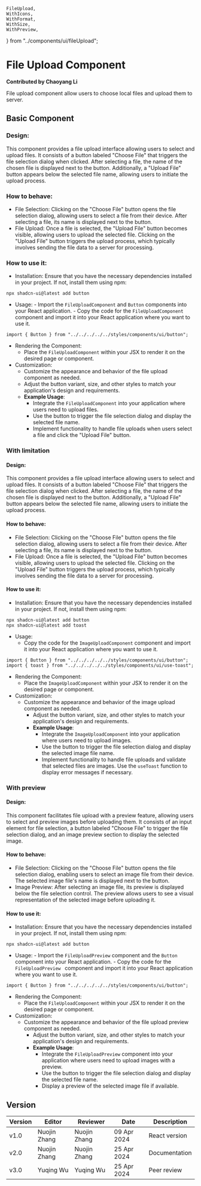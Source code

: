     FileUpload,
    WithIcons,
    WithFormat,
    WithSize,
    WithPreview,
} from "../components/ui/fileUpload";

# File Upload Component

**Contributed by Chaoyang Li**

File upload component allow users to choose local files and upload them to server.

## Basic Component

### Design:
This component provides a file upload interface allowing users to select and upload files. It consists of a button labeled "Choose File" that triggers the file selection dialog when clicked. After selecting a file, the name of the chosen file is displayed next to the button. Additionally, a "Upload File" button appears below the selected file name, allowing users to initiate the upload process.

### How to behave:
- File Selection: Clicking on the "Choose File" button opens the file selection dialog, allowing users to select a file from their device. After selecting a file, its name is displayed next to the button.
- File Upload: Once a file is selected, the "Upload File" button becomes visible, allowing users to upload the selected file. Clicking on the "Upload File" button triggers the upload process, which typically involves sending the file data to a server for processing.

### How to use it:
- Installation:
Ensure that you have the necessary dependencies installed in your project. If not, install them using npm:
```
npx shadcn-ui@latest add button
```
- Usage:
      - Import the `FileUploadComponent` and `Button` components into your React application.
      - Copy the code for the ` FileUploadComponent ` component and import it into your React application where you want to use it.
```
import { Button } from "../../../../../styles/components/ui/button";
```
- Rendering the Component:
    - Place the `FileUploadComponent` within your JSX to render it on the desired page or component.
- Customization:
    - Customize the appearance and behavior of the file upload component as needed.
    - Adjust the button variant, size, and other styles to match your application's design and requirements.
    - **Example Usage**:
      	- Integrate the `FileUploadComponent` into your application where users need to upload files.
      	- Use the button to trigger the file selection dialog and display the selected file name.
      	- Implement functionality to handle file uploads when users select a file and click the "Upload File" button.

<FileUpload />

### With limitation
#### Design:
This component provides a file upload interface allowing users to select and upload files. It consists of a button labeled "Choose File" that triggers the file selection dialog when clicked. After selecting a file, the name of the chosen file is displayed next to the button. Additionally, a "Upload File" button appears below the selected file name, allowing users to initiate the upload process.

#### How to behave:
- File Selection: Clicking on the "Choose File" button opens the file selection dialog, allowing users to select a file from their device. After selecting a file, its name is displayed next to the button.
- File Upload: Once a file is selected, the "Upload File" button becomes visible, allowing users to upload the selected file. Clicking on the "Upload File" button triggers the upload process, which typically involves sending the file data to a server for processing.

#### How to use it:
- Installation:
Ensure that you have the necessary dependencies installed in your project. If not, install them using npm:
```
npx shadcn-ui@latest add button
npx shadcn-ui@latest add toast
```
- Usage:
    - Copy the code for the ` ImageUploadComponent ` component and import it into your React application where you want to use it.
```
import { Button } from "../../../../../styles/components/ui/button"; 
import { toast } from "../../../../../styles/components/ui/use-toast"; 
```
- Rendering the Component:
    - Place the `ImageUploadComponent` within your JSX to render it on the desired page or component.
- Customization:
    - Customize the appearance and behavior of the image upload component as needed.
      - Adjust the button variant, size, and other styles to match your application's design and requirements.
      - **Example Usage**:
      	- Integrate the `ImageUploadComponent` into your application where users need to upload images.
      	- Use the button to trigger the file selection dialog and display the selected image file name.
      	- Implement functionality to handle file uploads and validate that selected files are images. Use the `useToast` function to display error messages if necessary.
<WithFormat />

### With preview
#### Design:
This component facilitates file upload with a preview feature, allowing users to select and preview images before uploading them. It consists of an input element for file selection, a button labeled "Choose File" to trigger the file selection dialog, and an image preview section to display the selected image.

#### How to behave:
- File Selection: Clicking on the "Choose File" button opens the file selection dialog, enabling users to select an image file from their device. The selected image file's name is displayed next to the button.
- Image Preview: After selecting an image file, its preview is displayed below the file selection control. The preview allows users to see a visual representation of the selected image before uploading it.

#### How to use it:
- Installation:
Ensure that you have the necessary dependencies installed in your project. If not, install them using npm:
```
npx shadcn-ui@latest add button
```
- Usage:
      - Import the `FileUploadPreview` component and the `Button` component into your React application.
      - Copy the code for the `FileUploadPreview ` component and import it into your React application where you want to use it.
```
import { Button } from "../../../../../styles/components/ui/button";
```
- Rendering the Component:
    - Place the `FileUploadComponent` within your JSX to render it on the desired page or component.
- Customization:
    - Customize the appearance and behavior of the file upload preview component as needed.
      - Adjust the button variant, size, and other styles to match your application's design and requirements.
      - **Example Usage**:
         - Integrate the `FileUploadPreview` component into your application where users need to upload images with a preview.
      	- Use the button to trigger the file selection dialog and display the selected file name.
      	- Display a preview of the selected image file if available.

<WithPreview />


## Version
| Version | Editor      | Reviewer      | Date       | Description     |
|---------|-------------|-------------|------------|-----------------|
| v1.0    | Nuojin Zhang | Nuojin Zhang | 09 Apr 2024 | React version |
| v2.0    | Nuojin Zhang | Nuojin Zhang | 25 Apr 2024 | Documentation |
| v3.0    | Yuqing Wu | Yuqing Wu | 25 Apr 2024 | Peer review |